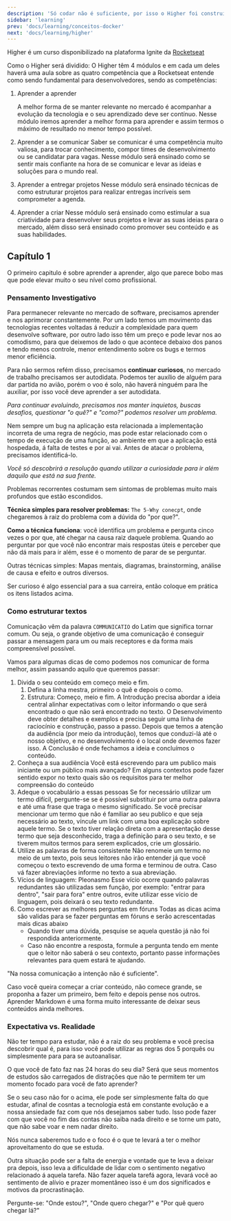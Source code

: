 ```yaml
---
description: 'Só codar não é suficiente, por isso o Higher foi construído, para desenvolvedor habilidades além de código.'
sidebar: 'learning'
prev: 'docs/learning/conceitos-docker'
next: 'docs/learning/higher'
---
```


Higher é um curso disponibilizado na plataforma Ignite da [Rocketseat](https://rocketseat.com.br)

Como o Higher será dividido: O Higher têm 4 módulos e em cada um deles haverá uma aula sobre as quatro competência que a Rocketseat entende como sendo fundamental para desenvolvedores, sendo as competências:

1. Aprender a aprender

   A melhor forma de se manter relevante no mercado é acompanhar a evolução da tecnologia e o seu aprendizado deve ser contínuo. Nesse módulo iremos aprender a melhor forma para aprender e assim termos o máximo de resultado no menor tempo possível.

2. Aprender a se comunicar
   Saber se comunicar é uma competência muito valiosa, para trocar conhecimento, compor times de desenvolvimento ou se candidatar para vagas. Nesse módulo será ensinado como se sentir mais confiante na hora de se comunicar e levar as ideias e soluções para o mundo real.

3. Aprender a entregar projetos
   Nesse módulo será ensinado técnicas de como estruturar projetos para realizar entregas incríveis sem comprometer a agenda.

4. Aprender a criar
   Nesse módulo será ensinado como estimular a sua criatividade para desenvolver seus projetos e levar as suas ideias para o mercado, além disso será ensinado como promover seu conteúdo e as suas habilidades.

## Capítulo 1

O primeiro capitulo é sobre aprender a aprender, algo que parece bobo mas que pode elevar muito o seu nível como profissional.

### Pensamento Investigativo

Para permanecer relevante no mercado de software, precisamos aprender e nos aprimorar constantemente. Por um lado temos um movimento das tecnologias recentes voltadas á reduzir a complexidade para quem desenvolve software, por outro lado isso têm um preço e pode levar nos ao comodismo, para que deixemos de lado o que acontece debaixo dos panos e tendo menos controle, menor entendimento sobre os bugs e termos menor eficiência.

Para não sermos refém disso, precisamos **continuar curiosos**, no mercado de trabalho precisamos ser autodidata. Podemos ter auxílio de alguém para dar partida no avião, porém o voo é solo, não haverá ninguém para lhe auxiliar, por isso você deve aprender a ser autodidata.

*Para continuar evoluindo, precisamos nos manter inquietos, buscas desafios, questionar "o quê?" e "como?" podemos resolver um problema.*

Nem sempre um bug na aplicação esta relacionada a implementação incorreta de uma regra de negócio, mas pode estar relacionado com o tempo de execução de uma função, ao ambiente em que a aplicação está hospedada, á falta de testes e por ai vai. Antes de atacar o problema, precisamos identificá-lo.

*Você só descobrirá a resolução quando utilizar a curiosidade para ir além daquilo que está na sua frente.*

Problemas recorrentes costumam sem sintomas de problemas muito mais profundos que estão escondidos.

**Técnica simples para resolver problemas:** `The 5-Why conecpt`, onde chegaremos à raiz do problema com a dúvida do "por que?".

**Como a técnica funciona**:  você identifica um problema e pergunta cinco vezes o por que, até chegar na causa raiz daquele problema. Quando ao perguntar por que você não encontrar mais respostas úteis e perceber que não dá mais para ir além, esse é o momento de parar de se perguntar.

Outras técnicas simples: Mapas mentais, diagramas, brainstorming, análise de causa e efeito e outros diversos.

Ser curioso é algo essencial para a sua carreira, então coloque em prática os itens listados acima.

### Como estruturar textos

Comunicação vêm da palavra `COMMUNICATIO` do Latim que significa tornar comum. Ou seja, o grande objetivo de uma comunicação é conseguir passar a mensagem para um ou mais receptores e da forma mais compreensível possível.

Vamos para algumas dicas de como podemos nos comunicar de forma melhor, assim passando aquilo que queremos passar:

1. Divida o seu conteúdo em começo meio e fim.
   1. Defina a linha mestra, primeiro o quê e depois o como.
   2. Estrutura: Começo, meio e fim.
      A Introdução precisa abordar a ideia central alinhar expectativas com o leitor informando o que será encontrado o que não será encontrado no texto.
      O Desenvolvimento deve obter detalhes e exemplos e precisa seguir uma linha de raciocínio e construção, passo a passo. Depois que temos a atenção da audiência (por meio da introdução), temos que conduzi-lá até o nosso objetivo, e no desenvolvimento é o local onde devemos fazer isso.
      A Conclusão é onde fechamos a ideia e concluímos o conteúdo.
2. Conheça a sua audiência
   Você está escrevendo para um publico mais iniciante ou um público mais avançado?
   Em alguns contextos pode fazer sentido expor no texto quais são os requisitos para ter melhor compreensão do conteúdo
3. Adeque o vocabulário a essas pessoas
   Se for necessário utilizar um termo difícil, pergunte-se se é possível substituir por uma outra palavra e até uma frase que traga o mesmo significado.
   Se você precisar mencionar um termo que não é familiar ao seu publico e que seja necessário ao texto, víncule um link com uma boa explicação sobre aquele termo.
   Se o texto tiver relação direta com a apresentação desse termo que seja desconhecido, traga a definição para o seu texto, e se tiverem muitos termos para serem explicados, crie um glossário.
4. Utilize as palavras de forma consistente
   Não renomeie um termo no meio de um texto, pois seus leitores não irão entender já que você começou o texto escrevendo de uma forma e terminou de outra. Caso vá fazer abreviações informe no texto a sua abreviação.
5. Vícios de linguagem: Pleonasmo
   Esse vício ocorre quando palavras redundantes são utilizadas sem função, por exemplo: "entrar para dentro", "sair para fora" entre outros, evite utilizar esse vício de linguagem, pois deixará o seu texto redundante.
6. Como escrever as melhores perguntas em fóruns
   Todas as dicas acima são validas para se fazer perguntas em fóruns e serão acrescentadas mais dicas abaixo
   - Quando tiver uma dúvida, pesquise se aquela questão já não foi respondida anteriormente.
   - Caso não encontre a resposta, formule a pergunta tendo em mente que o leitor não saberá o seu contexto, portanto passe informações relevantes para quem estará te ajudando.

"Na nossa comunicação a intenção não é suficiente".

Caso você queira começar a criar conteúdo, não comece grande, se proponha a fazer um primeiro, bem feito e depois pense nos outros. Aprender Markdown é uma forma muito interessante de deixar seus conteúdos ainda melhores.

### Expectativa vs. Realidade

Não ter tempo para estudar, não é a raiz do seu problema e você precisa descobrir qual é, para isso você pode utilizar as regras dos 5 porquês ou simplesmente para para se autoanalisar.

O que você de fato faz nas 24 horas do seu dia? Será que seus momentos de estudos são carregados de distrações que não te permitem ter um momento focado para você de fato aprender?

Se o seu caso não for o acima, ele pode ser simplesmente falta do que estudar, afinal de cosntas a tecnologia está em constante evolução e a nossa ansiedade faz com que nós desejamos saber tudo. Isso pode fazer com que você no fim das contas não saiba nada direito e se torne um pato, que não sabe voar e nem nadar direito.

Nós nunca saberemos tudo e o foco é o que te levará a ter o melhor aproveitamento do que se estuda.

Outra situação pode ser a falta de energia e vontade que te leva a deixar pra depois, isso leva a dificuldade de lidar com  o sentimento negativo relacionado á aquela tarefa. Não fazer aquela tarefá agora, levará você ao sentimento de alívio e prazer momentâneo isso é um dos significados e motivos da procrastinação.

Pergunte-se: "Onde estou?", "Onde quero chegar?" e "Por quê quero chegar lá?"
